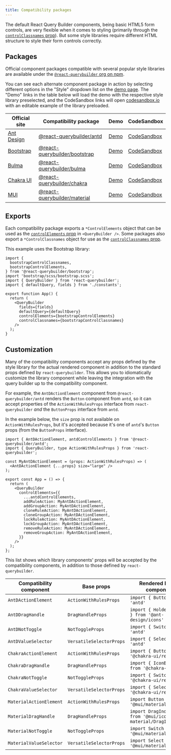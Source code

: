 ```yaml
---
title: Compatibility packages
---
```


The default React Query Builder components, being basic HTML5 form controls, are very flexible when it comes to styling (primarily through the [`controlClassnames` prop](./api/querybuilder#controlclassnames)). But some style libraries require different HTML structure to style their form controls correctly.

## Packages

Official component packages compatible with several popular style libraries are available under the [`@react-querybuilder` org on npm](https://www.npmjs.com/org/react-querybuilder).

You can see each alternate component package in action by selecting different options in the "Style" dropdown list on the [demo page](https://react-querybuilder.js.org/react-querybuilder/). The "Demo" links in the table below will load the demo with the respective style library preselected, and the CodeSandbox links will open [codesandbox.io](https://codesandbox.io) with an editable example of the library preloaded.

| Official site                          | Compatibility package                                                                        | Demo                                  | CodeSandbox                                                                                                       |
| -------------------------------------- | -------------------------------------------------------------------------------------------- | ------------------------------------- | ----------------------------------------------------------------------------------------------------------------- |
| [Ant Design](https://ant.design/)      | [@react-querybuilder/antd](https://www.npmjs.com/package/@react-querybuilder/antd)           | [Demo](/react-querybuilder/antd)      | [CodeSandbox](https://codesandbox.io/s/github/react-querybuilder/react-querybuilder/tree/main/examples/antd)      |
| [Bootstrap](https://getbootstrap.com/) | [@react-querybuilder/bootstrap](https://www.npmjs.com/package/@react-querybuilder/bootstrap) | [Demo](/react-querybuilder/bootstrap) | [CodeSandbox](https://codesandbox.io/s/github/react-querybuilder/react-querybuilder/tree/main/examples/bootstrap) |
| [Bulma](https://bulma.io/)             | [@react-querybuilder/bulma](https://www.npmjs.com/package/@react-querybuilder/bulma)         | [Demo](/react-querybuilder/bulma)     | [CodeSandbox](https://codesandbox.io/s/github/react-querybuilder/react-querybuilder/tree/main/examples/bulma)     |
| [Chakra UI](https://chakra-ui.com/)    | [@react-querybuilder/chakra](https://www.npmjs.com/package/@react-querybuilder/chakra)       | [Demo](/react-querybuilder/chakra)    | [CodeSandbox](https://codesandbox.io/s/github/react-querybuilder/react-querybuilder/tree/main/examples/chakra)    |
| [MUI](https://mui.com/)                | [@react-querybuilder/material](https://www.npmjs.com/package/@react-querybuilder/material)   | [Demo](/react-querybuilder/material)  | [CodeSandbox](https://codesandbox.io/s/github/react-querybuilder/react-querybuilder/tree/main/examples/material)  |

## Exports

Each compatibility package exports a `*ControlElements` object that can be used as the [`controlElements` prop](./api/querybuilder#controlelements) in `<QueryBuilder />`. Some packages also export a `*ControlClassnames` object for use as the [`controlClassnames` prop](./api/querybuilder#controlclassnames).

This example uses the Bootstrap library:

```tsx
import {
  bootstrapControlClassnames,
  bootstrapControlElements,
} from '@react-querybuilder/bootstrap';
import 'bootstrap/scss/bootstrap.scss';
import { QueryBuilder } from 'react-querybuilder';
import { defaultQuery, fields } from './constants';

export function App() {
  return (
    <QueryBuilder
      fields={fields}
      defaultQuery={defaultQuery}
      controlElements={bootstrapControlElements}
      controlClassnames={bootstrapControlClassnames}
    />
  );
}
```

## Customization

Many of the compatibility components accept any props defined by the style library for the actual rendered component in addition to the standard props defined by `react-querybuilder`. This allows you to idiomatically customize the library component while leaving the integration with the query builder up to the compatibility component.

For example, the `AntDActionElement` component from `@react-querybuilder/antd` renders the `Button` component from `antd`, so it can accept properties of the `ActionWithRulesProps` interface from `react-querybuilder` _and_ the `ButtonProps` interface from `antd`.

In the example below, the `size` prop is not available on `ActionWithRulesProps`, but it's accepted because it's one of `antd`'s `Button` props (from the `ButtonProps` interface).

```tsx
import { AntDActionElement, antdControlElements } from '@react-querybuilder/antd';
import { QueryBuilder, type ActionWithRulesProps } from 'react-querybuilder';

const MyAntDActionElement = (props: ActionWithRulesProps) => (
  <AntDActionElement {...props} size="large" />
);

export const App = () => {
  return (
    <QueryBuilder
      controlElements={{
        ...antdControlElements,
        addRuleAction: MyAntDActionElement,
        addGroupAction: MyAntDActionElement,
        cloneRuleAction: MyAntDActionElement,
        cloneGroupAction: MyAntDActionElement,
        lockRuleAction: MyAntDActionElement,
        lockGroupAction: MyAntDActionElement,
        removeRuleAction: MyAntDActionElement,
        removeGroupAction: MyAntDActionElement,
      }}
    />
  );
};
```

This list shows which library components' props will be accepted by the compatibility components, in addition to those defined by `react-querybuilder`.

| Compatibility component | Base props               | Rendered library component                                      |
| ----------------------- | ------------------------ | --------------------------------------------------------------- |
| `AntDActionElement`     | `ActionWithRulesProps`   | `import { Button } from 'antd'`                                 |
| `AntDDragHandle`        | `DragHandleProps`        | `import { HolderOutlined } from '@ant-design/icons'`            |
| `AntDNotToggle`         | `NotToggleProps`         | `import { Switch } from 'antd'`                                 |
| `AntDValueSelector`     | `VersatileSelectorProps` | `import { Select } from 'antd'`                                 |
| `ChakraActionElement`   | `ActionWithRulesProps`   | `import { Button } from '@chakra-ui/react'`                     |
| `ChakraDragHandle`      | `DragHandleProps`        | `import { IconButton } from '@chakra-ui/react'`                 |
| `ChakraNotToggle`       | `NotToggleProps`         | `import { Switch } from '@chakra-ui/react'`                     |
| `ChakraValueSelector`   | `VersatileSelectorProps` | `import { Select } from '@chakra-ui/react'`                     |
| `MaterialActionElement` | `ActionWithRulesProps`   | `import Button from '@mui/material/Button'`                     |
| `MaterialDragHandle`    | `DragHandleProps`        | `import DragIndicator from '@mui/icons-material/DragIndicator'` |
| `MaterialNotToggle`     | `NotToggleProps`         | `import Switch from '@mui/material/Switch'`                     |
| `MaterialValueSelector` | `VersatileSelectorProps` | `import Select from '@mui/material/Select'`                     |
